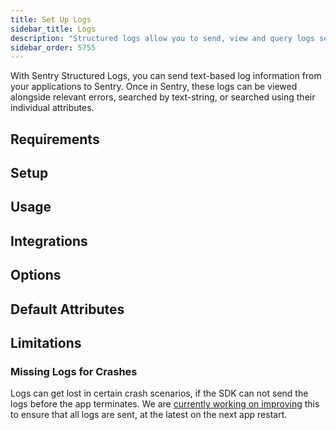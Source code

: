 ```yaml
---
title: Set Up Logs
sidebar_title: Logs
description: "Structured logs allow you to send, view and query logs sent from your applications within Sentry."
sidebar_order: 5755
---
```


With Sentry Structured Logs, you can send text-based log information from your applications to Sentry. Once in Sentry, these logs can be viewed alongside relevant errors, searched by text-string, or searched using their individual attributes.

## Requirements

<PlatformContent includePath="logs/requirements" />

## Setup

<PlatformContent includePath="logs/setup" />

## Usage

<PlatformContent includePath="logs/usage" />

## Integrations

<PlatformContent includePath="logs/integrations" />

## Options

<PlatformContent includePath="logs/options" />

## Default Attributes

<PlatformContent includePath="logs/default-attributes" />

## Limitations

### Missing Logs for Crashes

Logs can get lost in certain crash scenarios, if the SDK can not send the logs before the app terminates. We are [currently working on improving](https://github.com/getsentry/sentry-dart/issues/3227) this to ensure that all logs are sent, at the latest on the next app restart.
